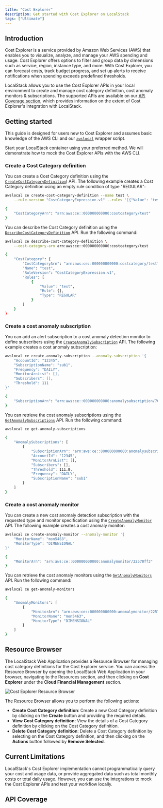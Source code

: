 ```yaml
---
title: "Cost Explorer"
description: Get started with Cost Explorer on LocalStack
tags: ["Ultimate"]
---
```



## Introduction

Cost Explorer is a service provided by Amazon Web Services (AWS) that enables you to visualize, analyze, and manage your AWS spending and usage.
Cost Explorer offers options to filter and group data by dimensions such as service, region, instance type, and more.
With Cost Explorer, you can forecast costs, track budget progress, and set up alerts to receive notifications when spending exceeds predefined thresholds.

LocalStack allows you to use the Cost Explorer APIs in your local environment to create and manage cost category definition, cost anomaly monitors & subscriptions.
The supported APIs are available on our [API Coverage section](#api-coverage), which provides information on the extent of Cost Explorer's integration with LocalStack.

## Getting started

This guide is designed for users new to Cost Explorer and assumes basic knowledge of the AWS CLI and our [`awslocal`](https://github.com/localstack/awscli-local) wrapper script.

Start your LocalStack container using your preferred method.
We will demonstrate how to mock the Cost Explorer APIs with the AWS CLI.

### Create a Cost Category definition

You can create a Cost Category definition using the [`CreateCostCategoryDefinition`](https://docs.aws.amazon.com/aws-cost-management/latest/APIReference/API_CreateCostCategoryDefinition.html)) API.
The following example creates a Cost Category definition using an empty rule condition of type "REGULAR":

```bash
awslocal ce create-cost-category-definition --name test \
    --rule-version "CostCategoryExpression.v1" --rules '[{"Value": "test", "Rule": {}, "Type": "REGULAR"}]'
```

```bash title="Output"
{
    "CostCategoryArn": "arn:aws:ce::000000000000:costcategory/test"
}
```

You can describe the Cost Category definition using the [`DescribeCostCategoryDefinition`](https://docs.aws.amazon.com/aws-cost-management/latest/APIReference/API_DescribeCostCategoryDefinition.html) API.
Run the following command:

```bash
awslocal ce describe-cost-category-definition \
    --cost-category-arn arn:aws:ce::000000000000:costcategory/test
```

```bash title="Output"
{
    "CostCategory": {
        "CostCategoryArn": "arn:aws:ce::000000000000:costcategory/test",
        "Name": "test",
        "RuleVersion": "CostCategoryExpression.v1",
        "Rules": [
            {
                "Value": "test",
                "Rule": {},
                "Type": "REGULAR"
            }
        ]
    }
}
```

### Create a cost anomaly subscription

You can add an alert subscription to a cost anomaly detection monitor to define subscribers using the [`CreateAnomalySubscription`](https://docs.aws.amazon.com/aws-cost-management/latest/APIReference/API_CreateAnomalySubscription.html) API.
The following example creates a cost anomaly subscription:

```bash
awslocal ce create-anomaly-subscription --anomaly-subscription '{
    "AccountId": "12345",
    "SubscriptionName": "sub1",
    "Frequency": "DAILY",
    "MonitorArnList": [],
    "Subscribers": [],
    "Threshold": 111
}'
```

```bash title="Output"
{
    "SubscriptionArn": "arn:aws:ce::000000000000:anomalysubscription/70644961"
}
```

You can retrieve the cost anomaly subscriptions using the [`GetAnomalySubscriptions`](https://docs.aws.amazon.com/aws-cost-management/latest/APIReference/API_GetAnomalySubscriptions.html) API.
Run the following command:

```bash
awslocal ce get-anomaly-subscriptions
```

```bash title="Output"
{
    "AnomalySubscriptions": [
        {
            "SubscriptionArn": "arn:aws:ce::000000000000:anomalysubscription/70644961",
            "AccountId": "12345",
            "MonitorArnList": [],
            "Subscribers": [],
            "Threshold": 111.0,
            "Frequency": "DAILY",
            "SubscriptionName": "sub1"
        }
    ]
}
```

### Create a cost anomaly monitor

You can create a new cost anomaly detection subscription with the requested type and monitor specification using the [`CreateAnomalyMonitor`](https://docs.aws.amazon.com/aws-cost-management/latest/APIReference/API_CreateAnomalyMonitor.html) API.
The following example creates a cost anomaly monitor:

```bash
awslocal ce create-anomaly-monitor --anomaly-monitor '{
    "MonitorName": "mon5463",
    "MonitorType": "DIMENSIONAL"
}'
```

```bash title="Output"
{
    "MonitorArn": "arn:aws:ce::000000000000:anomalymonitor/22570ff3"
}
```

You can retrieve the cost anomaly monitors using the [`GetAnomalyMonitors`](https://docs.aws.amazon.com/aws-cost-management/latest/APIReference/API_GetAnomalyMonitors.html) API.
Run the following command:

```bash
awslocal ce get-anomaly-monitors
```

```bash title="Output"
{
    "AnomalyMonitors": [
        {
            "MonitorArn": "arn:aws:ce::000000000000:anomalymonitor/22570ff3",
            "MonitorName": "mon5463",
            "MonitorType": "DIMENSIONAL"
        }
    ]
}
```

## Resource Browser

The LocalStack Web Application provides a Resource Browser for managing cost category definitions for the Cost Explorer service.
You can access the Resource Browser by opening the LocalStack Web Application in your browser, navigating to the Resources section, and then clicking on **Cost Explorer** under the **Cloud Financial Management** section.

![Cost Explorer Resource Browser](/images/aws/cost-explorer-resource-browser.png)

The Resource Browser allows you to perform the following actions:

- **Create Cost Category definition**: Create a new Cost Category definition by clicking on the **Create** button and providing the required details.
- **View Cost Category definition**: View the details of a Cost Category definition by clicking on the Cost Category definition.
- **Delete Cost Category definition**: Delete a Cost Category definition by selecting on the Cost Category definition, and then clicking on the **Actions** button followed by **Remove Selected**.

## Current Limitations

LocalStack's Cost Explorer implementation cannot programmatically query your cost and usage data, or provide aggregated data such as total monthly costs or total daily usage.
However, you can use the integrations to mock the Cost Explorer APIs and test your workflow locally.

## API Coverage

<FeatureCoverage service="ce" client:load />
